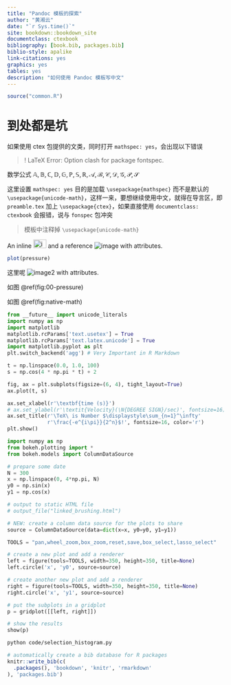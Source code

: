 ```yaml
--- 
title: "Pandoc 模板的探索"
author: "黄湘云"
date: "`r Sys.time()`"
site: bookdown::bookdown_site
documentclass: ctexbook
bibliography: [book.bib, packages.bib]
biblio-style: apalike
link-citations: yes
graphics: yes
tables: yes
description: "如何使用 Pandoc 模板写中文"
---
```


```r
source("common.R")
```

# 到处都是坑

如果使用 ctex 包提供的文类，同时打开 `mathspec: yes`，会出现以下错误

> ! LaTeX Error: Option clash for package fontspec.

数学公式 $\mathbb{A,B,C,D,G,P,S,R},\mathcal{A,B,C,D,G,P,S}$

这里设置 `mathspec: yes` 目的是加载 `\usepackage{mathspec}` 而不是默认的 `\usepackage{unicode-math}`，这样一来，要想继续使用中文，就得在导言区，即 `preamble.tex` 加上 `\usepackage{ctex}`，如果直接使用 `documentclass: ctexbook` 会报错，说与 `fonspec` 包冲突

> 模板中注释掉 `\usepackage{unicode-math}`



An inline ![image](images/inkscape.png){#id .class width=30 height=20px}
and a reference ![image][ref] with attributes.

[ref]: images/inkscape.png "ink" {#id .class key=val key2="val 2"}

```r
plot(pressure)
```

这里呢 ![image2][ref] with attributes.

如图 \@ref(fig:00-pressure)


如图 \@ref(fig:native-math)

```python
from __future__ import unicode_literals
import numpy as np
import matplotlib
matplotlib.rcParams['text.usetex'] = True
matplotlib.rcParams['text.latex.unicode'] = True
import matplotlib.pyplot as plt
plt.switch_backend('agg') # Very Important in R Markdown

t = np.linspace(0.0, 1.0, 100)
s = np.cos(4 * np.pi * t) + 2

fig, ax = plt.subplots(figsize=(6, 4), tight_layout=True)
ax.plot(t, s)

ax.set_xlabel(r'\textbf{time (s)}')
# ax.set_ylabel(r'\textit{Velocity}(\N{DEGREE SIGN}/sec)', fontsize=16)
ax.set_title(r'\TeX\ is Number $\displaystyle\sum_{n=1}^\infty'
             r'\frac{-e^{i\pi}}{2^n}$!', fontsize=16, color='r')
plt.show()
```

```python
import numpy as np
from bokeh.plotting import *
from bokeh.models import ColumnDataSource

# prepare some date
N = 300
x = np.linspace(0, 4*np.pi, N)
y0 = np.sin(x)
y1 = np.cos(x)

# output to static HTML file
# output_file("linked_brushing.html")

# NEW: create a column data source for the plots to share
source = ColumnDataSource(data=dict(x=x, y0=y0, y1=y1))

TOOLS = "pan,wheel_zoom,box_zoom,reset,save,box_select,lasso_select"

# create a new plot and add a renderer
left = figure(tools=TOOLS, width=350, height=350, title=None)
left.circle('x', 'y0', source=source)

# create another new plot and add a renderer
right = figure(tools=TOOLS, width=350, height=350, title=None)
right.circle('x', 'y1', source=source)

# put the subplots in a gridplot
p = gridplot([[left, right]])

# show the results
show(p)
```

```bash
python code/selection_histogram.py
```

```r
# automatically create a bib database for R packages
knitr::write_bib(c(
  .packages(), 'bookdown', 'knitr', 'rmarkdown'
), 'packages.bib')
```
